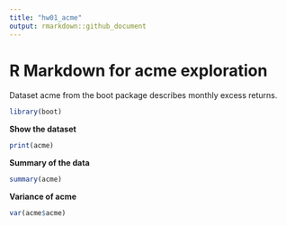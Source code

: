 ```yaml
---
title: "hw01_acme"
output: rmarkdown::github_document
---
```

# R Markdown for acme exploration
Dataset acme from the boot package describes monthly excess returns.
```r
library(boot)
```
**Show the dataset**
```r
print(acme)
```
**Summary of the data**
```r
summary(acme)
```
**Variance of acme**
```r
var(acme$acme)
```

